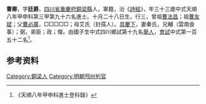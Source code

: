 {{明清人物信息框
| 姓名 = 曹卿
| 原名 =
| 圖片名稱= 
| 圖片大小 =
| 圖片說明 = 
| 最高職務 =
| 國家 = 大明 
| 爵位 =
| 籍貫 = [[四川省|四川省]][[重慶府|重慶府]][[銅梁縣|銅梁縣]]
| 族裔 = 
| 旗籍 = 
| 字號 = 
| 諡號 =
| 出生日期 = 十月二十八日
| 出生地點 =
| 逝世日期 = 
| 逝世地點 =
| 墓葬 =
| 配偶 = 秦氏
| 親屬 = 曾祖[[曹法昌|曹法昌]]，祖[[曹友斌|曹友斌]]，父[[曹必廣|曹必廣]]，母艾氏（封孺人）
| 出身 =
* 天順八年甲申科進士
| 經歷 =
| 著作 =  
*
*
*
}}
'''曹卿'''{{BD|1432年||1491年||}}，字'''廷爵'''，[[四川省|四川省]][[重慶府|重慶府]][[銅梁縣|銅梁縣]]人，軍籍，治《[[詩經|詩經]]》，年三十三歲中式天順八年甲申科第三甲第九十六名進士。十月二十八日生，行三，曾祖[[曹法昌|曹法昌]]；祖[[曹友斌|曹友斌]]；父[[曹必廣|曹必廣]]，□□□□□；母艾氏（封孺人）。[[具慶下|具慶下]]，妻秦氏，兄輔（雲南僉事）；弼，弟臣；政；傑。由國子生中式四川鄉試第十九名[[舉人|舉人]]，[[會試|會試]]中式第一百五十二名<ref>《天順八年甲申科進士登科錄》</ref>。

== 参考资料 ==
{{reflist}}

{{天順八年甲申科殿试金榜}}

{{Authority control}}

{{DEFAULTSORT:}}
[[Category:銅梁人|Category:銅梁人]]
[[Category:明朝邳州判官|Category:明朝邳州判官]]


{{明朝人物小作品}}